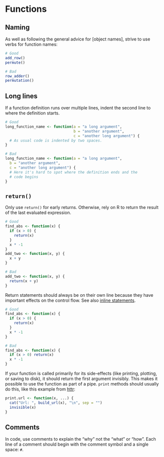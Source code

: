# Functions

## Naming

As well as following the general advice for [object names], strive to use verbs for function names:

```r
# Good
add_row()
permute()

# Bad
row_adder()
permutation()
```

## Long lines

If a function definition runs over multiple lines, indent the second line to 
where the definition starts.

```r
# Good
long_function_name <- function(a = "a long argument",
                               b = "another argument",
                               c = "another long argument") {
  # As usual code is indented by two spaces.
}

# Bad
long_function_name <- function(a = "a long argument",
  b = "another argument",
  c = "another long argument") {
  # Here it's hard to spot where the definition ends and the
  # code begins
}
```

## `return()`

Only use `return()` for early returns. Otherwise, rely on R to return the result 
of the last evaluated expression.

```r
# Good
find_abs <- function(x) {
  if (x > 0) {
    return(x)
  }
  x * -1
}
add_two <- function(x, y) {
  x + y
}

# Bad
add_two <- function(x, y) {
  return(x + y)
}
```

Return statements should always be on their own line because they have important effects on the control flow. See also [inline statements](#inline-statements).

```r
# Good
find_abs <- function(x) {
  if (x > 0) {
    return(x)
  }
  x * -1
}

# Bad
find_abs <- function(x) {
  if (x > 0) return(x)
  x * -1
}
```

If your function is called primarily for its side-effects (like printing, 
plotting, or saving to disk), it should return the first argument invisibly. 
This makes it possible to use the function as part of a pipe. `print` methods 
should usually do this, like this example from [httr](http://httr.r-lib.org/):

```r
print.url <- function(x, ...) {
  cat("Url: ", build_url(x), "\n", sep = "")
  invisible(x)
}
```

## Comments

In code, use comments to explain the "why" not the "what" or "how". Each line 
of a comment should begin with the comment symbol and a single space: `# `.

